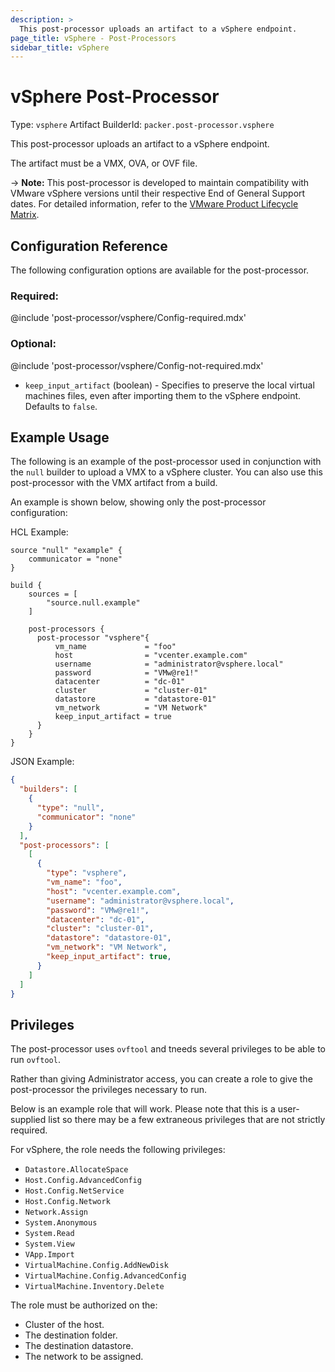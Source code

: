 ```yaml
---
description: >
  This post-processor uploads an artifact to a vSphere endpoint.
page_title: vSphere - Post-Processors
sidebar_title: vSphere
---
```


# vSphere Post-Processor

Type: `vsphere`
Artifact BuilderId: `packer.post-processor.vsphere`

This post-processor uploads an artifact to a vSphere endpoint.

The artifact must be a VMX, OVA, or OVF file.

-> **Note:** This post-processor is developed to maintain compatibility with VMware vSphere
versions until their respective End of General Support dates. For detailed information, refer to the [VMware Product Lifecycle Matrix](https://lifecycle.vmware.com).

## Configuration Reference

The following configuration options are available for the post-processor.

### Required:

@include 'post-processor/vsphere/Config-required.mdx'

### Optional:

@include 'post-processor/vsphere/Config-not-required.mdx'

- `keep_input_artifact` (boolean) - Specifies to preserve the local virtual machines files, even
  after importing them to the vSphere endpoint. Defaults to `false`.

## Example Usage

The following is an example of the post-processor used in conjunction with the `null` builder to
upload a VMX to a vSphere cluster. You can also use this post-processor with the VMX artifact from a
build.

An example is shown below, showing only the post-processor configuration:

HCL Example:

```hcl
source "null" "example" {
    communicator = "none"
}

build {
    sources = [
        "source.null.example"
    ]

    post-processors {
      post-processor "vsphere"{
          vm_name             = "foo"
          host                = "vcenter.example.com"
          username            = "administrator@vsphere.local"
          password            = "VMw@re1!"
          datacenter          = "dc-01"
          cluster             = "cluster-01"
          datastore           = "datastore-01"
          vm_network          = "VM Network"
          keep_input_artifact = true
      }
    }
}
```

JSON Example:

```json
{
  "builders": [
    {
      "type": "null",
      "communicator": "none"
    }
  ],
  "post-processors": [
    [
      {
        "type": "vsphere",
        "vm_name": "foo",
        "host": "vcenter.example.com",
        "username": "administrator@vsphere.local",
        "password": "VMw@re1!",
        "datacenter": "dc-01",
        "cluster": "cluster-01",
        "datastore": "datastore-01",
        "vm_network": "VM Network",
        "keep_input_artifact": true,
      }
    ]
  ]
}
```

## Privileges

The post-processor uses `ovftool` and tneeds several privileges to be able to run `ovftool`.

Rather than giving Administrator access, you can create a role to give the post-processor the
privileges necessary to run.

Below is an example role that will work. Please note that this is a user-supplied list so there may
be a few extraneous privileges that are not strictly required.

For vSphere, the role needs the following privileges:

- `Datastore.AllocateSpace`
- `Host.Config.AdvancedConfig`
- `Host.Config.NetService`
- `Host.Config.Network`
- `Network.Assign`
- `System.Anonymous`
- `System.Read`
- `System.View`
- `VApp.Import`
- `VirtualMachine.Config.AddNewDisk`
- `VirtualMachine.Config.AdvancedConfig`
- `VirtualMachine.Inventory.Delete`

The role must be authorized on the:

- Cluster of the host.
- The destination folder.
- The destination datastore.
- The network to be assigned.
